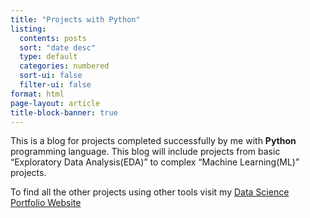 ```yaml
---
title: "Projects with Python"
listing:
  contents: posts
  sort: "date desc"
  type: default
  categories: numbered
  sort-ui: false
  filter-ui: false
format: html  
page-layout: article
title-block-banner: true
---
```


This is a blog for projects completed successfully by me with **Python** programming language. This blog will include projects from basic "Exploratory Data Analysis(EDA)" to complex "Machine Learning(ML)" projects.

<div>

To find all the other projects using other tools visit my [Data Science Portfolio Website](https://ajay333a.quarto.pub/ajay-shankar-a/)

</div>